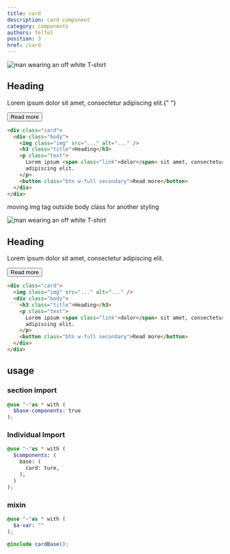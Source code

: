 ```yaml
---
title: card
description: card component
category: components
authors: felfel
position: 3
href: /card
---
```




<BrowserBlock>
  <div class="prototype p-5">
    <div class="prototype-gap my-5">
      <div style={{ width: "286px" }} class="card">
        <div class="body">
          <Image
            class="img"
            width={250}
            height={200}
            src={CardImage}
            alt="man wearing an off white T-shirt "
          />
          <h2 class="title">Heading</h2>
          <p class="text">
            Lorem ipsum <span class="link">dolor</span> sit amet, consectetur
            adipiscing elit.{" "}
          </p>
          <button style={{ width: "100%" }} class="btn secondary">
            Read more
          </button>
        </div>
      </div>
    </div>
  </div>
</BrowserBlock>


```html
<div class="card">
  <div class="body">
    <img class="img" src="..." alt="..." />
    <h3 class="title">Heading</h3>
    <p class="text">
      Lorem ipsum <span class="link">dolor</span> sit amet, consectetur
      adipiscing elit.
    </p>
    <button class="btn w-full secondary">Read more</button>
  </div>
</div>
```

moving img tag outside body class for another styling

<BrowserBlock>
  <div class="prototype p-5">
  <div class="prototype-gap my-5">
    <div style={{ width: "252px" }} class="card">
        <Image
          class="img"
          width={250}
          height={200}
          src={CardImage}
          alt="man wearing an off white T-shirt "
        />
      <div class="body">
        <h2 class="title">Heading</h2>
        <p class="text">Lorem ipsum <span class="link">dolor</span> sit amet, consectetur
          adipiscing elit. </p>
        <button style={{ width:"100%"}} class="btn secondary">Read more</button>
      </div>
    </div>
  </div>
  </div>
</BrowserBlock>



```html
<div class="card">
  <img class="img" src="..." alt="..." />
  <div class="body">
    <h3 class="title">Heading</h3>
    <p class="text">
      Lorem ipsum <span class="link">dolor</span> sit amet, consectetur
      adipiscing elit.
    </p>
    <button class="btn w-full secondary">Read more</button>
  </div>
</div>
```

## usage

### section import

```scss
@use "~"as * with (
  $base-components: true
);
```

### Individual Import

```scss
@use "~"as * with (
  $components: (
    base: (
      card: ture,
    ),
  )
);
```

### mixin

```scss
@use "~"as * with (
  $a-var: ""
);

@include cardBase();
```
